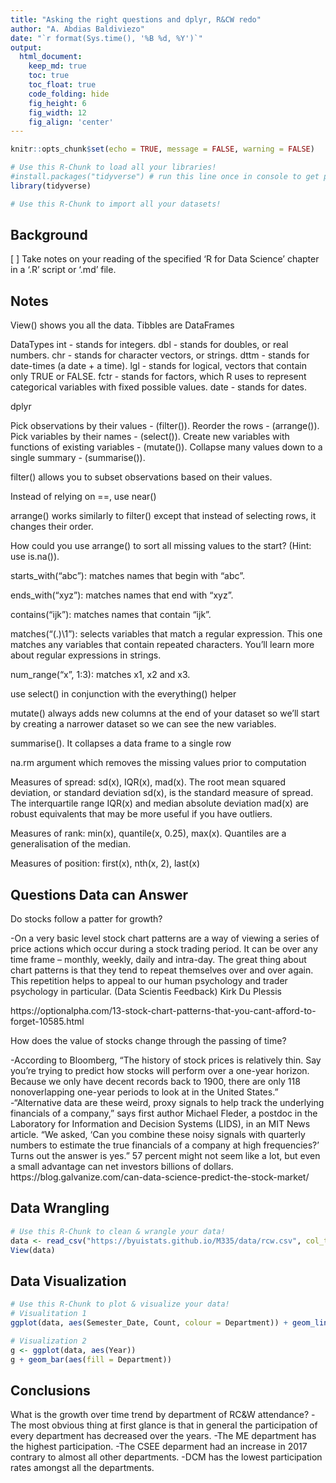 ```yaml
---
title: "Asking the right questions and dplyr, R&CW redo"
author: "A. Abdias Baldiviezo"
date: "`r format(Sys.time(), '%B %d, %Y')`"
output:
  html_document:  
    keep_md: true
    toc: true
    toc_float: true
    code_folding: hide
    fig_height: 6
    fig_width: 12
    fig_align: 'center'
---
```


```r
knitr::opts_chunk$set(echo = TRUE, message = FALSE, warning = FALSE)
```

```r
# Use this R-Chunk to load all your libraries!
#install.packages("tidyverse") # run this line once in console to get package
library(tidyverse)

```

```r
# Use this R-Chunk to import all your datasets!

```

## Background

[ ] Take notes on your reading of the specified ‘R for Data Science’ chapter in a ‘.R’ script or ‘.md’ file.

## Notes

View() shows you all the data.
Tibbles are DataFrames

DataTypes
int -  stands for integers.
dbl - stands for doubles, or real numbers.
chr - stands for character vectors, or strings.
dttm - stands for date-times (a date + a time).
lgl - stands for logical, vectors that contain only TRUE or FALSE.
fctr - stands for factors, which R uses to represent categorical variables with fixed possible values.
date - stands for dates.

dplyr

Pick observations by their values - (filter()).
Reorder the rows - (arrange()).
Pick variables by their names - (select()).
Create new variables with functions of existing variables - (mutate()).
Collapse many values down to a single summary - (summarise()).

filter() allows you to subset observations based on their values.

Instead of relying on ==, use near()
 
arrange() works similarly to filter() except that instead of selecting rows, it changes their order.

How could you use arrange() to sort all missing values to the start? (Hint: use is.na()).


starts_with("abc"): matches names that begin with “abc”.

ends_with("xyz"): matches names that end with “xyz”.

contains("ijk"): matches names that contain “ijk”.

matches("(.)\\1"): selects variables that match a regular expression. This one matches any variables that contain repeated characters. You’ll learn more about regular expressions in strings.

num_range("x", 1:3): matches x1, x2 and x3.

use select() in conjunction with the everything() helper

mutate() always adds new columns at the end of your dataset so we’ll start by creating a narrower dataset so we can see the new variables.

summarise(). It collapses a data frame to a single row

na.rm argument which removes the missing values prior to computation

Measures of spread: sd(x), IQR(x), mad(x). The root mean squared deviation, or standard deviation sd(x), is the standard measure of spread. The interquartile range IQR(x) and median absolute deviation mad(x) are robust equivalents that may be more useful if you have outliers.

Measures of rank: min(x), quantile(x, 0.25), max(x). Quantiles are a generalisation of the median.

Measures of position: first(x), nth(x, 2), last(x)

## Questions Data can Answer

Do stocks follow a patter for growth?

-On a very basic level stock chart patterns are a way of viewing a series of price actions which occur during a stock trading period. It can be over any time frame – monthly, weekly, daily and intra-day. The great thing about chart patterns is that they tend to repeat themselves over and over again. This repetition helps to appeal to our human psychology and trader psychology in particular. (Data Scientis Feedback) Kirk Du Plessis

https://optionalpha.com/13-stock-chart-patterns-that-you-cant-afford-to-forget-10585.html

How does the value of stocks change through the passing of time?

-According to Bloomberg, "The history of stock prices is relatively thin. Say you’re trying to predict how stocks will perform over a one-year horizon. Because we only have decent records back to 1900, there are only 118 nonoverlapping one-year periods to look at in the United States." 
-“Alternative data are these weird, proxy signals to help track the underlying financials of a company,” says first author Michael Fleder, a postdoc in the Laboratory for Information and Decision Systems (LIDS), in an MIT News article. “We asked, ‘Can you combine these noisy signals with quarterly numbers to estimate the true financials of a company at high frequencies?’ Turns out the answer is yes.”
57 percent might not seem like a lot, but even a small advantage can net investors billions of dollars.
https://blog.galvanize.com/can-data-science-predict-the-stock-market/ 


## Data Wrangling

```r
# Use this R-Chunk to clean & wrangle your data!
data <- read_csv("https://byuistats.github.io/M335/data/rcw.csv", col_types = cols(Semester_Date = col_date(format = "%m/%d/%y"), Semester = col_factor(levels = c("Winter", "Spring", "Fall"))))
View(data)
```

## Data Visualization

```r
# Use this R-Chunk to plot & visualize your data!
# Visualitation 1
ggplot(data, aes(Semester_Date, Count, colour = Department)) + geom_line()

# Visualization 2
g <- ggplot(data, aes(Year))
g + geom_bar(aes(fill = Department))
```

## Conclusions

What is the growth over time trend by department of RC&W attendance?
-The most obvious thing at first glance is that in general the participation of every department has decreased over the years.
-The ME department has the highest participation.
-The CSEE deparment had an increase in 2017 contrary to almost all other departments.
-DCM has the lowest participation rates amongst all the departments.
